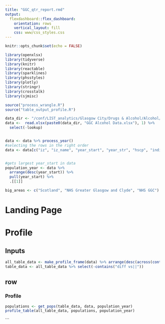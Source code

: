 ```yaml
---
title: "GGC_qtr_report.rmd"
output: 
  flexdashboard::flex_dashboard:
    orientation: rows
    vertical_layout: fill
    css: www/css_styles.css
---
```




```r
knitr::opts_chunk$set(echo = FALSE)

library(openxlsx)
library(tidyverse)
library(knitr)
library(reactable)
library(sparklines)
library(phsstyles)
library(plotly)
library(stringr)
library(crosstalk)
library(sjmisc)

source("process_wrangle.R")
source("table_output_profile.R")

data_dir <- "/conf/LIST_analytics/Glasgow City/Drugs & Alcohol/Alcohol/output/"
data <-  read.xlsx(paste0(data_dir, "GGC Alcohol Data.xlsx"), 1) %>% 
  select(-lookup)


data <- data %>% process_year()
#selecting the rows in the right order
data <- data[c("iz", "iz_name", "year_start", "year_str", "hscp", "indicator", "pop", "number", "rate")]


#gets largest year_start in data
population_year <- data %>%
  arrange(desc(year_start)) %>% 
  pull(year_start) %>% 
  .[[1]]

big_areas <- c("Scotland", "NHS Greater Glasgow and Clyde", "NHS GGC")
```

# Landing Page

# Profile

Inputs {.sidebar}
-------------------------------------
```r
all_table_data <- make_profile_frame(data) %>% arrange(desc(across(contains("hospital admissions"))))
table_data <- all_table_data %>% select(-contains("diff vs||"))

```


## row

### Profile

```r
populations <- get_pops(table_data, data, population_year)
profile_table(all_table_data, populations, population_year)

```


```
